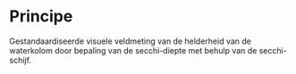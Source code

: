 # Principe

```{=html}
<!--
Korte omschrijving van de principes waarop het protocol gebaseerd is.
Bijvoorbeeld het principe achter het nemen van mengmonsters, principe achter visueel inschatten van de bedekking van een plant, ...
-->
```
Gestandaardiseerde visuele veldmeting van de helderheid van de waterkolom door bepaling van de secchi-diepte met behulp van de secchi-schijf.
